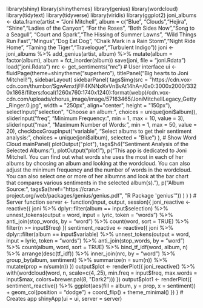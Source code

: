 library(shiny)
library(shinythemes)
library(genius)
library(wordcloud)
library(tidytext)
library(tidyverse)
library(viridis)
library(ggplot2)
joni_albums <- data.frame(artist = "Joni Mitchell",
                          album = c("Blue", "Clouds","Hejira",
                                    "Shine","Ladies of the Canyon",
                                    "For the Roses", "Both Sides Now","Song to a Seagull",
                                    "Court and Spark","The Hissing of Summer Lawns",
                                    "Wild Things Run Fast","Mingus","Dog Eat Dog",
                                    "Chalk Mark in a Rain Storm","Night Ride Home",
                                    "Taming the Tiger","Travelogue","Turbulent Indigo"))
joni <- joni_albums %>%
  add_genius(artist, album) %>%
  mutate(album = factor(album), album = fct_inorder(album))
save(joni, file = "joni.Rdata")
load("joni.Rdata")
nrc <- get_sentiments("nrc")
# User interface
ui <- fluidPage(theme=shinytheme("superhero"),
  titlePanel("Big hearts to  Joni Mitchell!"),
  sidebarLayout(
    sidebarPanel(
      tags$img(src = "https://cdn.vox-cdn.com/thumbor/SgwAmxfjFF4KNNxKvVnBvAt14hA=/0x0:3000x2000/3320x1868/filters:focal(1260x760:1740x1240):format(webp)/cdn.vox-cdn.com/uploads/chorus_image/image/57163465/JoniMitchellLegacy_Getty_Ringer.0.jpg",
               width = "250px", align="center", height = "150px"),
      selectInput("selection", "Choose an album:",
                  choices = unique(joni$album)),
      sliderInput("freq",
                  "Minimum Frequency:",
                  min = 1,  max = 10, value = 3),
      sliderInput("max",
                  "Maximum Number of Words:",
                  min = 1,  max = 50,  value = 20),
      checkboxGroupInput("variable", "Select albums to get their sentiment analysis:",
                         choices = unique(joni$album),
                         selected = "Blue")
    ),
    # Show Word Cloud
    mainPanel(
      plotOutput("plot"),
      tags$h4("Sentiment Analysis of the Selected Albums:"),
      plotOutput("plot1"),
      p("This app is dedicated to Joni Mitchell. You can find out what words she uses the most 
in each of her albums by choosing an album and looking at the wordcloud. You can also adjust the minimum
frequency and the number of words in the wordcloud. You can also select one or more 
of her albumns and look at the bar chart that compares various sentiments in the selected album(s)."),
      p("Album Source:",
        tags$a(href="https://cran.r-project.org/web/packages/genius/genius.pdf",
               "R Package 'genius'"))
    )
  )
)
# Server function
server <-   function(input, output, session){
  joni_reactive <- reactive({
    joni %>%
      dplyr::filter(album == input$selection) %>%
      unnest_tokens(output = word, input = lyric,
                    token = "words") %>%
      anti_join(stop_words, by = "word") %>%
      count(word, sort = TRUE) %>%
      filter(n >= input$freq)
  })
    sentiment_reactive <- reactive({
       joni %>%
        dplyr::filter(album == input$variable) %>%
        unnest_tokens(output = word, input = lyric,
                      token = "words") %>%
        anti_join(stop_words, by = "word") %>%
        count(album, word, sort = TRUE) %>%
        bind_tf_idf(word, album, n) %>%
        arrange(desc(tf_idf))  %>%
        inner_join(nrc, by = "word") %>%
        group_by(album, sentiment) %>%
        summarize(n = sum(n)) %>%
        mutate(prop = n/sum(n))
  })
  output$plot <- renderPlot({
    joni_reactive() %>%
      with(wordcloud(word, n, scale=c(4,.25),
                     min.freq = input$freq, max.words = input$max,
                     colors=brewer.pal(8, "Dark2")))
  })
  output$plot1 <- renderPlot({
 sentiment_reactive() %>%
      ggplot(aes(fill = album, y = prop, x  = sentiment)) +
      geom_col(position = "dodge") + coord_flip() + theme_minimal()
  })
}
# Creates app
shinyApp(ui = ui, server = server)